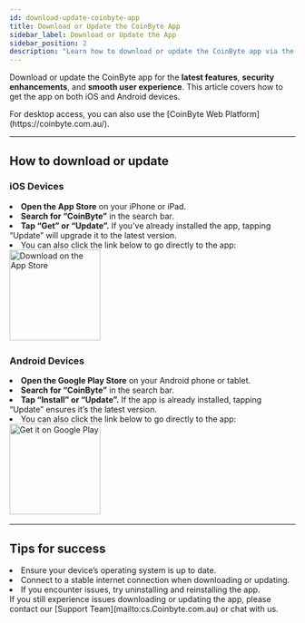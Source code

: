```yaml
---
id: download-update-coinbyte-app
title: Download or Update the CoinByte App
sidebar_label: Download or Update the App
sidebar_position: 2
description: "Learn how to download or update the CoinByte app via the Apple App Store or Google Play Store."
---
```



Download or update the CoinByte app for the **latest features**, **security enhancements**, and **smooth user experience**. This article covers how to get the app on both iOS and Android devices.

<InfoBox>
For desktop access, you can also use the [CoinByte Web Platform](https://coinbyte.com.au/).
</InfoBox>

---

## How to download or update

<Tabs groupId="platform">
  <TabItem value="ios" label="IOS">
<div style={{ marginTop: '1.5rem' }}></div>

### iOS Devices

<div style={{ marginTop: '1.5rem' }}></div>
<RoundStepList>
  <li>
    <strong>Open the App Store</strong> on your iPhone or iPad.
  </li>
  <li>
    <strong>Search for “CoinByte”</strong> in the search bar.
  </li>
  <li>
    <strong>Tap “Get” or “Update”.</strong> If you've already installed the app, tapping “Update” will upgrade it to the latest version.
  </li>
  <li>
    You can also click the link below to go directly to the app:
    <br/>
    <a href="https://apps.apple.com/app/idxxxxxxxxx" target="_blank" rel="noopener noreferrer">
      <img src={useBaseUrl('/img/general/apple-store.png')} alt="Download on the App Store" width="160" />
    </a>
  </li>
</RoundStepList>

  </TabItem>
  <TabItem value="android" label="Android">
<div style={{ marginTop: '1.5rem' }}></div>

### Android Devices

<div style={{ marginTop: '1.5rem' }}></div>
<RoundStepList>
  <li>
    <strong>Open the Google Play Store</strong> on your Android phone or tablet.
  </li>
  <li>
    <strong>Search for “CoinByte”</strong> in the search bar.
  </li>
  <li>
    <strong>Tap “Install” or “Update”.</strong> If the app is already installed, tapping “Update” ensures it’s the latest version.
  </li>
  <li>
    You can also click the link below to go directly to the app:
    <br/>
    <a href="https://play.google.com/store/apps/details?id=xxxxxxxxx" target="_blank" rel="noopener noreferrer">
       <img src={useBaseUrl('/img/general/google-play.png')} alt="Get it on Google Play" width="160" />
    </a>
  </li>
</RoundStepList>

  </TabItem>
</Tabs>

---

## Tips for success

<TickList>
  <li>Ensure your device’s operating system is up to date.</li>
  <li>Connect to a stable internet connection when downloading or updating.</li>
  <li>If you encounter issues, try uninstalling and reinstalling the app.</li>
</TickList>

<WarningBox>
If you still experience issues downloading or updating the app, please contact our [Support Team](mailto:cs.Coinbyte.com.au) or chat with us.
</WarningBox>

<RelatedArticles category="account-security" />
